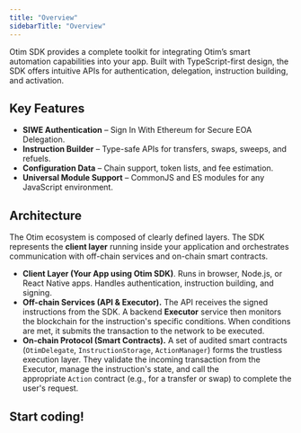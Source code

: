 ```yaml
---
title: "Overview"
sidebarTitle: "Overview"
---
```


Otim SDK provides a complete toolkit for integrating Otim’s smart automation capabilities into your app. Built with TypeScript-first design, the SDK offers intuitive APIs for authentication, delegation, instruction building, and activation.

## Key Features

- **SIWE Authentication** – Sign In With Ethereum for Secure EOA Delegation.
- **Instruction Builder** – Type-safe APIs for transfers, swaps, sweeps, and refuels.
- **Configuration Data** – Chain support, token lists, and fee estimation.
- **Universal Module Support** – CommonJS and ES modules for any JavaScript environment.

## Architecture

The Otim ecosystem is composed of clearly defined layers. The SDK represents the **client layer** running inside your application and orchestrates communication with off-chain services and on-chain smart contracts.

- **Client Layer (Your App using Otim SDK)**. Runs in browser, Node.js, or React Native apps. Handles authentication, instruction building, and signing.
- **Off-chain Services (API & Executor).** The API receives the signed instructions from the SDK. A backend **Executor** service then monitors the blockchain for the instruction's specific conditions. When conditions are met, it submits the transaction to the network to be executed.
- **On-chain Protocol (Smart Contracts).** A set of audited smart contracts (`OtimDelegate`, `InstructionStorage`, `ActionManager`) forms the trustless execution layer. They validate the incoming transaction from the Executor, manage the instruction's state, and call the appropriate `Action` contract (e.g., for a transfer or swap) to complete the user's request.

## Start coding\!

<Card title="Installation" icon="download">
  
</Card>

<Card title="Flows" icon="flower-tulip">
  
</Card>